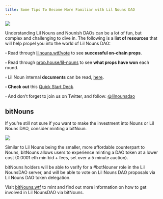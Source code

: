 ```yaml
---
title: Some Tips To Become More Familiar with Lil Nouns DAO
---
```


![](/assets/noun-pilled.png)

Understanding Lil Nouns and Nounish DAOs can be a lot of fun, but complex and challenging to dive in. The following is a **list of resources** that will help propel you into the world of Lil Nouns DAO:&#x20;

<YouTube aspectRatio="16:9" youTubeId="https://www.youtube.com/watch?v=HKdpb5iCssg" />

▫ Read through [lilnouns.wtf/vote](http://www.lilnouns.wtf/vote) to see **successful on-chain props**.&#x20;

▫ Read through [prop.house/lil-nouns](https://prop.house/lil-nouns) to see **what props have won** each round.&#x20;

▫ Lil Noun internal **documents** can be read, [here](https://lilnouns.notion.site/lilnouns/Explore-Lil-Nouns-db990658e6ab4cf19121b22642645032).&#x20;

▫ **Check out** this [Quick Start Deck](https://docs.google.com/presentation/d/1rSAy1NY2gYzpEx-sDC-eA7Cp60A4UcgJjj-_WWz5hFE/edit#slide=id.p).

▫ And don't forget to join us on Twitter, and follow: [@lilnounsdao](https://twitter.com/lilnounsdao)



## bitNouns

&#x20;If you're still not sure if you want to make the investment into Nouns or Lil Nouns DAO, consider minting a bitNoun.&#x20;

![](</assets/Screen Shot 2023-04-29 at 12.56.01 PM.png>)

Similar to Lil Nouns being the smaller, more affordable counterpart to Nouns, bitNouns allows users to experience minting a DAO token at a lower cost (0.0001 eth min bid + fees, set over a 5 minute auction).&#x20;

bitNouns holders will be able to verify for a #botNouner role in the Lil NounsDAO server, and will be able to vote on Lil Nouns DAO proposals via Lil Nouns DAO token delegation.

Visit [bitNouns.wtf](https://www.bitnouns.wtf "bitnouns.wtf") to mint and find out more information on how to get involved in Lil NounsDAO via bitNouns.&#x20;

